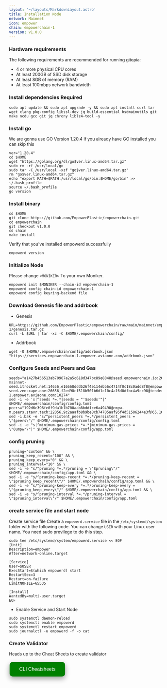 ```yaml
---
layout: '~/layouts/MarkdownLayout.astro'
title: Installation Node
network: Mainnet
icon: empower
chain: empowerchain-1
version: v1.0.0
---
```


### Hardware requirements

The following requirements are recommended for running gitopia:

- 4 or more physical CPU cores
- At least 200GB of SSD disk storage
- At least 8GB of memory (RAM)
- At least 100mbps network bandwidth


### Install dependencies Required

```
sudo apt update && sudo apt upgrade -y && sudo apt install curl tar wget clang pkg-config libssl-dev jq build-essential bsdmainutils git make ncdu gcc git jq chrony liblz4-tool -y
```

### Install go

We are gonna use GO Version 1.20.4
If you already have GO installed you can skip this 

```
ver="1.20.4"
cd $HOME
wget "https://golang.org/dl/go$ver.linux-amd64.tar.gz"
sudo rm -rf /usr/local/go
sudo tar -C /usr/local -xzf "go$ver.linux-amd64.tar.gz"
rm "go$ver.linux-amd64.tar.gz"
echo "export PATH=$PATH:/usr/local/go/bin:$HOME/go/bin" >> ~/.bash_profile
source ~/.bash_profile
go version
```

### Install binary

```
cd $HOME
git clone https://github.com/EmpowerPlastic/empowerchain.git
cd empowerchain
git checkout v1.0.0
cd chain
make install
```

Verify that you've installed empowerd successfully

```
empowerd version
```


### Initialize Node

Please change `<MONIKER>` To your own Moniker.

```
empowerd init $MONIKER --chain-id empowerchain-1
empowerd config chain-id empowerchain-1
empowerd config keyring-backend file
```

### Download Genesis file and addrbook

- Genesis

```
URL=https://github.com/EmpowerPlastic/empowerchain/raw/main/mainnet/empowerchain-1/genesis.tar.gz
curl -L $URL | tar -xz -C $HOME/.empowerchain/config/
```

- Addrbook

```
wget -O $HOME/.empowerchain/config/addrbook.json "https://services.empowerchain-1.empower.aviaone.com/addrbook.json"
```

### Configure Seeds and Peers and Gas

```
seeds="a1427b456513ab70967a2a5c618d347bc89e8848@seed.empowerchain.io:26656,6740fa259552a628266a85de8c2a3dee7702b8f9@empower-mainnet-seed.itrocket.net:14656,e16668ddd526f4e114ebb6c4714f0c18c0add8f8@empower-seed.zenscape.one:26656,f2ed98cf518b501b6d1c10c4a16d0dfbc4a9cc98@tenderseed.ccvalidators.com:27001,258f523c96efde50d5fe0a9faeea8a3e83be22ca@seed.empowerchain-1.empower.aviaone.com:10274"
sed -i -e 's|^seeds *=.*|seeds = "'$seeds'"|' $HOME/.empowerchain/config/config.toml
peers="192d6c396fe0f9da1b1b700aab8bdd1ce6a49490@empw-m.peers.stavr.tech:22056,9c2aaafb8b9be8cb74705aaf95f4d51506244e3f@65.109.96.189:26656"
sed -i.bak -e "s/^persistent_peers *=.*/persistent_peers = \"$peers\"/" $HOME/.empowerchain/config/config.toml
sed -i -e "s|^minimum-gas-prices *=.*|minimum-gas-prices = \"0umpwr\"|" $HOME/.empowerchain/config/app.toml
```

### config pruning

```
pruning="custom" && \
pruning_keep_recent="100" && \
pruning_keep_every="0" && \
pruning_interval="10" && \
sed -i -e "s/^pruning *=.*/pruning = \"$pruning\"/" $HOME/.empowerchain/config/app.toml && \
sed -i -e "s/^pruning-keep-recent *=.*/pruning-keep-recent = \"$pruning_keep_recent\"/" $HOME/.empowerchain/config/app.toml && \
sed -i -e "s/^pruning-keep-every *=.*/pruning-keep-every = \"$pruning_keep_every\"/" $HOME/.empowerchain/config/app.toml && \
sed -i -e "s/^pruning-interval *=.*/pruning-interval = \"$pruning_interval\"/" $HOME/.empowerchain/config/app.toml
```


### create service file and start node

Create service file
Create a `empowerd.service` file in the `/etc/systemd/system` folder with the following code. 
You can change `USER` with your Linux user name. You need sudo previlege to do this step.

```
sudo tee /etc/systemd/system/empowerd.service << EOF
[Unit]
Description=empower
After=network-online.target

[Service]
User=$USER
ExecStart=$(which empowerd) start
RestartSec=3
Restart=on-failure
LimitNOFILE=65535

[Install]
WantedBy=multi-user.target
EOF
```


- Enable Service and Start Node

```
sudo systemctl daemon-reload
sudo systemctl enable empowerd
sudo systemctl restart empowerd
sudo journalctl -u empowerd -f -o cat
```

### Create Validator

Heads up to the Cheat Sheets to create validator

<a href="https://service.vinjan.xyz/mainnet/empower/cheat" target="_blank">
  <button style="background-color: green; border: none; color: white; padding: 15px 32px; text-align: center; text-decoration: none; display: inline-block; font-size: 16px; margin: 4px 2px; cursor: pointer; border-radius: 10px; box-shadow: 0 8px 16px 0 rgba(0,0,0,0.2), 0 6px 20px 0 rgba(0,0,0,0.19);" onmouseover="this.style.boxShadow='0 0 0 4px rgba(0,255,0,0.5)'" onmouseout="this.style.boxShadow='0 8px 16px 0 rgba(0,0,0,0.2), 0 6px 20px 0 rgba(0,0,0,0.19)'">CLI Cheatsheets</button>
</a>
